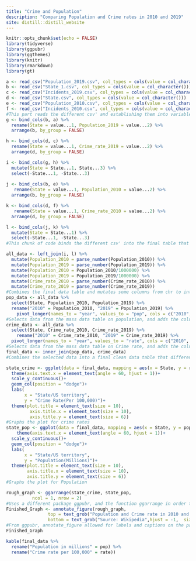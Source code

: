 ```yaml
---
title: "Crime and Population"
description: "Comparing Population and Crime rates in 2010 and 2019"
site: distill::distill_website
---
```


```r
knitr::opts_chunk$set(echo = FALSE)
library(tidyverse)
library(ggpubr)
library(ggthemes)
library(knitr)
library(rmarkdown)
library(gt)
```

```r
a <- read_csv("Population_2019.csv", col_types = cols(value = col_character()))
b <- read_csv("State_1.csv", col_types = cols(value = col_character()))
c <- read_csv("Incidents_2019.csv", col_types = cols(value = col_character()))
d <- read_csv("State.csv", col_types = cols(value = col_character()))
e <- read_csv("Population_2010.csv", col_types = cols(value = col_character()))
f <- read_csv("Incidents_2010.csv", col_types = cols(value = col_character()))
#This part reads the different csv' and establishing them into variables
g <- bind_cols(b, a) %>% 
  rename(State = value...1, Population_2019 = value...2) %>% 
  arrange(b, by_group = FALSE)

h <- bind_cols(d, c) %>% 
  rename(State = value...1, Crime_rate_2019 = value...2) %>% 
  arrange(d, by_group = FALSE)

i <- bind_cols(g, h) %>% 
  mutate(State = State...1, State...3) %>% 
  select(-State...1, -State...3)
  
j <- bind_cols(b, e) %>% 
   rename(State = value...1, Population_2010 = value...2) %>% 
  arrange(b, by_group = FALSE)

k <- bind_cols(d, f) %>% 
   rename(State = value...1, Crime_rate_2010 = value...2) %>% 
  arrange(d, by_group = FALSE) 

l <- bind_cols(j, k) %>% 
  mutate(State = State...1) %>% 
  select(-State...1, -State...3)
#This chunk of code binds the different csv' into the final table that is used in the graph
```
```r
all_data <- left_join(i, l) %>% 
  mutate(Population_2010 = parse_number(Population_2010)) %>% 
  mutate(Population_2019 = parse_number(Population_2019)) %>% 
  mutate(Population_2010 = Population_2010/1000000) %>% 
  mutate(Population_2019 = Population_2019/1000000) %>% 
  mutate(Crime_rate_2010 = parse_number(Crime_rate_2010)) %>% 
  mutate(Crime_rate_2019 = parse_number(Crime_rate_2019)) 
#Combines the final data table and mutates some columns from chr to int, also changes the population so that numbers on the graph can be shown clearly
pop_data <- all_data %>% 
  select(State, Population_2010, Population_2019) %>% 
  rename("2010" = Population_2010, "2019" = Population_2019) %>% 
    pivot_longer(names_to = "year", values_to = "pop", cols = c("2010", "2019"))
#Selects data from the mass data table on population, and adds the column for which year the data belongs to
crime_data <- all_data %>% 
  select(State, Crime_rate_2010, Crime_rate_2019) %>% 
    rename("2010" = Crime_rate_2010, "2019" = Crime_rate_2019) %>% 
  pivot_longer(names_to = "year", values_to = "rate", cols = c("2010", "2019")) 
#Selects data from the mass data table on Crime rate, and adds the column for which year the data belongs to
final_data <- inner_join(pop_data, crime_data)
#Combines the selected data into a final clean data table that differentiates between the two years
```
```r
state_crime <- ggplot(data = final_data, mapping = aes(x = State, y = rate, fill = year))+
  theme(axis.text.x = element_text(angle = 60, hjust = 1))+
  scale_y_continuous()+
  geom_col(position = "dodge")+
  labs(
       x = "State/US territory",
       y = "Crime Rate(Per 100,000)")+
  theme(plot.title = element_text(size = 10),
         axis.title.x = element_text(size = 10),
         axis.title.y = element_text(size = 6))
#Graphs the plot for crime rates
state_pop <- ggplot(data = final_data, mapping = aes(x = State, y = pop, fill = year))+
    theme(axis.text.x = element_text(angle = 60, hjust = 1))+
  scale_y_continuous()+
  geom_col(position = "dodge")+
  labs(
       x = "State/US territory",
       y = "Population(Millions)")+
  theme(plot.title = element_text(size = 10),
        axis.title.x = element_text(size = 10),
        axis.title.y = element_text(size = 6))
#Graphs the plot for Population
```
```r
rough_graph <- ggarrange(state_crime, state_pop, 
          ncol = 1, nrow = 2)
#Uses a different package ggpubr, and the function ggarrange in order to put both graphs on one page
Finished_Graph <- annotate_figure(rough_graph,
                top = text_grob("Population and Crime rate in 2010 and 2019 in each state and US territory", size = 11, face = "bold"),
                bottom = text_grob("Source: Wikipedia",hjust = -1,  size = 10, face = "italic"))
#From ggpubr, annotate_figure allowed for labels and captions on the page
Finished_Graph
```
```r
kable(final_data %>% 
  rename("Population in millions" = pop) %>% 
  rename("Crime rate per 100,000" = rate))
```

